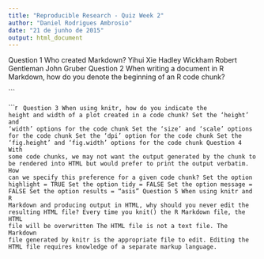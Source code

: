 ```yaml
---
title: "Reproducible Research - Quiz Week 2"
author: "Daniel Rodrigues Ambrosio"
date: "21 de junho de 2015"
output: html_document
---
```

Question 1
Who created Markdown?
Yihui Xie
Hadley Wickham
Robert Gentleman
John Gruber
Question 2
When writing a document in R Markdown, how do you denote the beginning of an R code chunk?

<rcode>
 
```
 
```r
 
<code>
Question 3
When using knitr, how do you indicate the height and width of a plot created in a code chunk?
Set the 'height' and 'width' options for the code chunk
Set the 'size' and 'scale' options for the code chunk
Set the 'dpi' option for the code chunk
Set the 'fig.height' and 'fig.width' options for the code chunk
Question 4
With some code chunks, we may not want the output generated by the chunk to be rendered into HTML but would prefer to print the output verbatim. How can we specify this preference for a given code chunk?
Set the option highlight = TRUE
Set the option tidy = FALSE
Set the option message = FALSE
Set the option results = "asis"
Question 5
When using knitr and R Markdown and producing output in HTML, why should you never edit the resulting HTML file?
Every time you knit() the R Markdown file, the HTML file will be overwritten
The HTML file is not a text file.
The Markdown file generated by knitr is the appropriate file to edit.
Editing the HTML file requires knowledge of a separate markup language.
